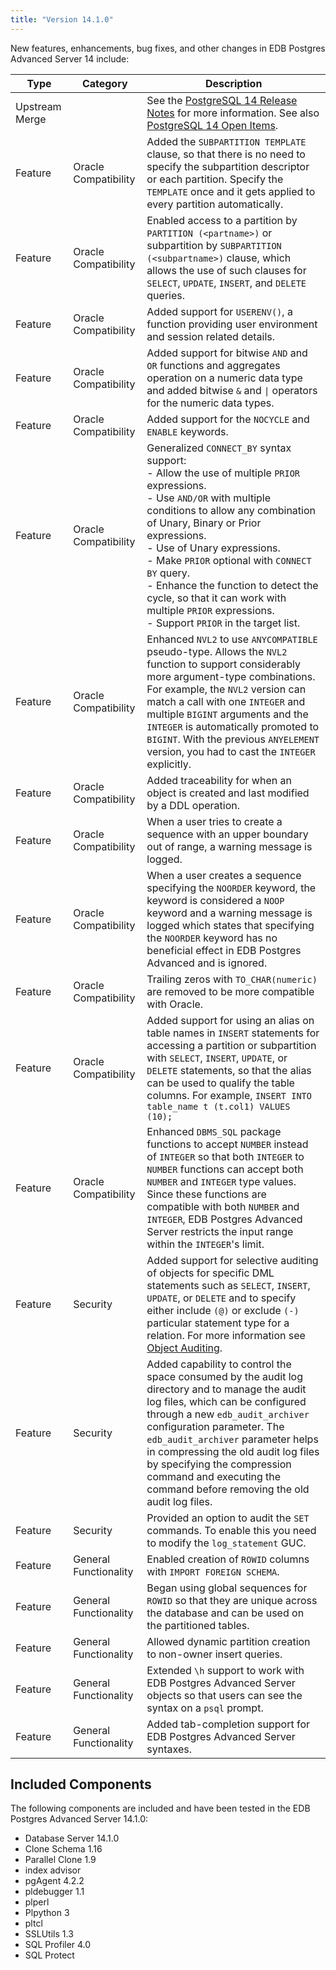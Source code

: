 ```yaml
---
title: "Version 14.1.0"
---
```



New features, enhancements, bug fixes, and other changes in EDB Postgres Advanced Server 14 include:

| Type            | Category              | Description                                                                                                                                                                                                                                                                                                                                                                                                                                                                                                                                                                                                                                                                                                                                                                                    |
| --------------- | --------------------- | ---------------------------------------------------------------------------------------------------------------------------------------------------------------------------------------------------------------------------------------------------------------------------------------------------------------------------------------------------------------------------------------------------------------------------------------------------------------------------------------------------------------------------------------------------------------------------------------------------------------------------------------------------------------------------------------------------------------------------------------------------------------------------------------------- | 
| Upstream Merge  |                       | See the [PostgreSQL 14 Release Notes](https://www.postgresql.org/docs/14/release-14.html) for more information. See also [PostgreSQL 14 Open Items](https://wiki.postgresql.org/wiki/PostgreSQL_14_Open_Items).                                                                                                                                                                                                                                                                                                                                                                                 |
| Feature         | Oracle Compatibility  | Added the `SUBPARTITION TEMPLATE` clause, so that there is no need to specify the subpartition descriptor or each partition. Specify the `TEMPLATE` once and it gets applied to every partition automatically.                                                                                                                                                                                                                                                                                                                                                                                                                                                                                                                           |
| Feature         | Oracle Compatibility  |Enabled access to a partition by `PARTITION (<partname>)` or subpartition by `SUBPARTITION (<subpartname>)` clause, which allows the use of such clauses for `SELECT`, `UPDATE`, `INSERT`, and `DELETE` queries.                                                                                                                                                                                                                                                                                                                                                                                                                                                                         |
| Feature         | Oracle Compatibility  | Added support for `USERENV()`, a function providing user environment and session related details.                                                                                                                                                                                                                                                                                                                                                                                                                                                                                                                                                                                                                                                                                                              |
| Feature         | Oracle Compatibility  | Added support for bitwise `AND` and `OR` functions and aggregates operation on a numeric data type and added bitwise `&` and `\|` operators for the numeric data types.                                                                                                                                                                                                                                                                                                                                                                                                                                                                                      |
| Feature         | Oracle Compatibility  | Added support for the  `NOCYCLE` and `ENABLE` keywords.
| Feature         | Oracle Compatibility  | Generalized `CONNECT_BY` syntax support:<br />-    Allow the use of multiple `PRIOR` expressions.<br />-    Use `AND/OR` with multiple conditions to allow any combination of Unary, Binary or Prior expressions.<br />-    Use of Unary expressions.<br />-    Make `PRIOR` optional with `CONNECT BY` query.<br />-    Enhance the function to detect the cycle, so that it can work with multiple `PRIOR` expressions.<br />-    Support `PRIOR` in the target list.                                                                                                                                                                                                                                                                                                                                          |
| Feature         | Oracle Compatibility  | Enhanced `NVL2` to use `ANYCOMPATIBLE` pseudo-type.  Allows the `NVL2` function to support considerably more argument-type combinations. For example, the `NVL2` version can match a call with one `INTEGER` and multiple `BIGINT` arguments and the `INTEGER` is automatically promoted to `BIGINT`. With the previous `ANYELEMENT` version, you had to cast the `INTEGER` explicitly.                                                                                                                                                                                                                                                                                                                                                                                                                    |
| Feature         | Oracle Compatibility  | Added traceability for when an object is created and last modified by a DDL operation.                                                                                                                                                                                                                                                                                                                                                                                                                                                                                                                                                                     |
| Feature         | Oracle Compatibility  | When a user tries to create a sequence with an upper boundary out of range, a warning message is logged.  |
| Feature         | Oracle Compatibility  | When a user creates a sequence specifying the `NOORDER` keyword, the keyword is considered a `NOOP` keyword and a warning message is logged which states that specifying the `NOORDER` keyword has no beneficial effect in EDB Postgres Advanced and is ignored. |
| Feature         | Oracle Compatibility  | Trailing zeros with `TO_CHAR(numeric)` are removed to be more compatible with Oracle.                                                                                                                                                                                                                                                                                                                                                                                                                                                                                                                                                                                                                                                                                            |
| Feature         | Oracle Compatibility  | Added support for using an alias on table names in `INSERT` statements for accessing a partition or subpartition with `SELECT`, `INSERT`, `UPDATE`, or `DELETE` statements, so that the alias can be used to qualify the table columns.   For example, `INSERT INTO table_name t (t.col1) VALUES (10);`                                                                                                                                                                                                                                                                                                                                                                                                                                                                                                               |
| Feature         | Oracle Compatibility  | Enhanced `DBMS_SQL` package functions to accept `NUMBER` instead of `INTEGER` so that both `INTEGER` to `NUMBER` functions can accept both `NUMBER` and `INTEGER` type values. Since these functions are compatible with both `NUMBER` and `INTEGER`, EDB Postgres Advanced Server restricts the input range within the `INTEGER`'s limit.                                                                                                                                                                                                                                                                                                                                                                                                                         |
| Feature         | Security              | Added support for selective auditing of objects for specific DML statements such as `SELECT`, `INSERT`, `UPDATE`, or `DELETE` and to specify either include `(@)` or exclude `(-)` particular statement type for a relation. For more information see [Object Auditing](../epas_guide/03_database_administration/05_edb_audit_logging/09_object_auditing/).                                                                                                                                                                                                                               |
| Feature         | Security              |Added capability to control the space consumed by the audit log directory and to manage the audit log files, which can be configured through a new `edb_audit_archiver` configuration parameter. The `edb_audit_archiver` parameter helps in compressing the old audit log files by specifying the compression command and executing the command before removing the old audit log files.                                                                                                                                                                                                                                                                                                                                                                                                                                         |
| Feature         | Security              | Provided an option to audit the `SET` commands. To enable this you need to modify the `log_statement` GUC.                                                                                                                                                                                                                                                                                                                                                                                                                                                                                                                                                                                                                       |
| Feature         | General Functionality | Enabled creation of `ROWID` columns with `IMPORT FOREIGN SCHEMA`.     |                                                                                                                                                                                                                            | Feature         | General Functionality | Began using global sequences for the ROWIDs so that they will be unique across the database and can be used on the partitioned tables.                                                                                                                             |
| Feature         | General Functionality | Began using global sequences for `ROWID` so that they are unique across the database and can be used on the partitioned tables.     |                                                                                                                                                                                                                            | Feature         | General Functionality | Began using global sequences for the ROWIDs so that they will be unique across the database and can be used on the partitioned tables.                                                                                                                             |
| Feature         | General Functionality | Allowed dynamic partition creation to non-owner insert queries.                                                                                                                                                                                                                                                                                                                                                                                                                                                                                                                                                                                                                                                                                                             |
| Feature         | General Functionality | Extended `\h` support to work with EDB Postgres Advanced Server objects so that users can see the syntax on a `psql` prompt.                                                                                                                                                                                                                                                                                                                                                                                                                                                                                                                                                                                                                                                                                            |
| Feature         | General Functionality | Added tab-completion support for EDB Postgres Advanced Server syntaxes.                                                                                                                                                                                                                                                                                                          

## Included Components

The following components are included and have been tested in the EDB Postgres Advanced Server 14.1.0:

- Database Server 14.1.0
- Clone Schema 1.16
- Parallel Clone 1.9
- index advisor
- pgAgent 4.2.2
- pldebugger 1.1
- plperl 
- Plpython 3
- pltcl 
- SSLUtils 1.3
- SQL Profiler 4.0
- SQL Protect 





